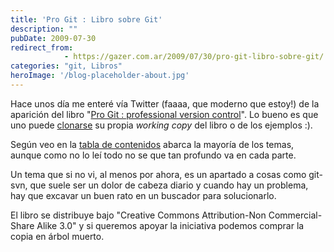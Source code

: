 ```yaml
---
title: 'Pro Git : Libro sobre Git'
description: ""
pubDate: 2009-07-30
redirect_from: 
            - https://gazer.com.ar/2009/07/30/pro-git-libro-sobre-git/
categories: "git, Libros"
heroImage: '/blog-placeholder-about.jpg'
---
```

Hace unos día me enteré vía Twitter (faaaa, que moderno que estoy!) de la aparición del libro "[Pro Git : professional version control](http://progit.org/)". Lo bueno es que uno puede [clonarse](http://github.com/progit/progit/tree/master) su propia _working copy_ del libro o de los ejemplos :).

Según veo en la [tabla de contenidos](http://progit.org/book/) abarca la mayoría de los temas, aunque como no lo leí todo no se que tan profundo va en cada parte.

Un tema que si no vi, al menos por ahora, es un apartado a cosas como git-svn, que suele ser un dolor de cabeza diario y cuando hay un problema, hay que excavar un buen rato en un buscador para solucionarlo.

El libro se distribuye bajo "Creative Commons Attribution-Non Commercial-Share Alike 3.0" y si queremos apoyar la iniciativa podemos comprar la copia en árbol muerto.
